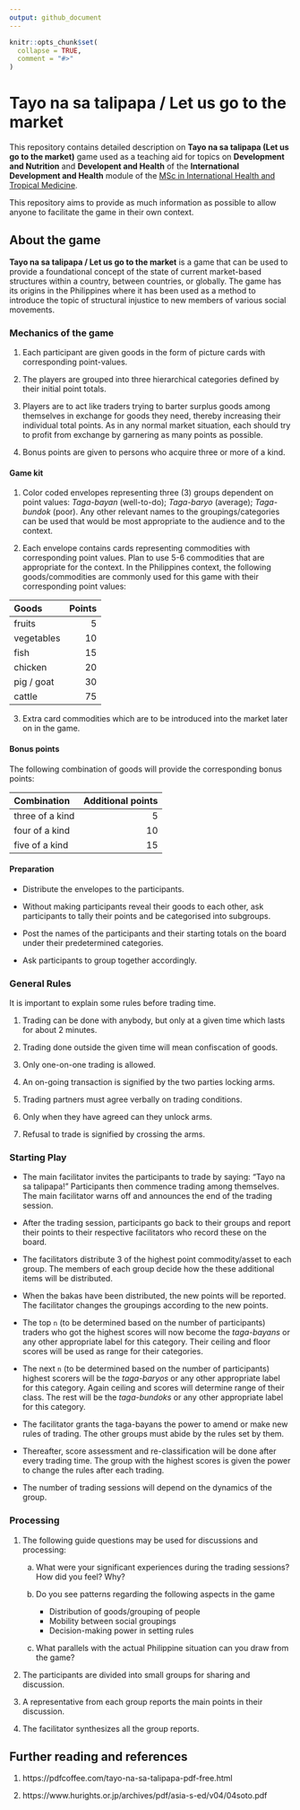 ```yaml
---
output: github_document
---
```


<!-- README.md is generated from README.Rmd. Please edit that file -->

```r
knitr::opts_chunk$set(
  collapse = TRUE,
  comment = "#>"
)
```

# Tayo na sa talipapa / Let us go to the market

<!-- badges: start -->
<!-- badges: end -->

This repository contains detailed description on **Tayo na sa talipapa (Let us go to the market)** game used as a teaching aid for topics on **Development and Nutrition** and **Developent and Health** of the **International Development and Health** module of the [MSc in International Health and Tropical Medicine](https://www.tropicalmedicine.ox.ac.uk/study-with-us/msc-ihtm).

This repository aims to provide as much information as possible to allow anyone to facilitate the game in their own context.

## About the game

**Tayo na sa talipapa / Let us go to the market** is a game that can be used to provide a foundational concept of the state of current market-based structures within a country, between countries, or globally. The game has its origins in the Philippines where it has been used as a method to introduce the topic of structural injustice to new members of various social movements.

### Mechanics of the game

1. Each participant are given goods in the form of picture cards with corresponding point-values.

2. The players are grouped into three hierarchical categories defined by their initial point totals.

3. Players are to act like traders trying to barter surplus goods among themselves in exchange for goods they need, thereby increasing their individual total points. As in any normal market situation, each should try to profit from exchange by garnering as many points as possible.

4. Bonus points are given to persons who acquire three or more of a kind.

#### Game kit

1. Color coded envelopes representing three (3) groups dependent on point values: *Taga-bayan* (well-to-do); *Taga-baryo* (average); *Taga-bundok* (poor). Any other relevant names to the groupings/categories can be used that would be most appropriate to the audience and to the context.

2. Each envelope contains cards representing commodities with corresponding point values. Plan to use 5-6 commodities that are appropriate for the context. In the Philippines context, the following goods/commodities are commonly used for this game with their corresponding point values:

**Goods**  | **Points**
:---       | ---:
fruits     | 5
vegetables | 10
fish       | 15
chicken    | 20
pig / goat | 30
cattle     | 75

3. Extra card commodities which are to be introduced into the market later on in the game.


#### Bonus points

The following combination of goods will provide the corresponding bonus points:

**Combination** | **Additional points**
:--- | ---:
three of a kind | 5
four of a kind  | 10
five of a kind  | 15

#### Preparation

* Distribute the envelopes to the participants.

* Without making participants reveal their goods to each other, ask participants to tally their points and be categorised into subgroups.

* Post the names of the participants and their starting totals on the board under their predetermined categories.

* Ask participants to group together accordingly.

### General Rules

It is important to explain some rules before trading time.

1. Trading can be done with anybody, but only at a given time which lasts for about 2 minutes.

2. Trading done outside the given time will mean confiscation of goods.

3. Only one-on-one trading is allowed.

4. An on-going transaction is signified by the two parties locking arms.

5. Trading partners must agree verbally on trading conditions.

6. Only when they have agreed can they unlock arms.

7. Refusal to trade is signified by crossing the arms.

### Starting Play

* The main facilitator invites the participants to trade by saying: “Tayo na sa talipapa!” Participants then commence trading among themselves. The main facilitator warns off and announces the end of the trading session.

* After the trading session, participants go back to their groups and report their points to their respective facilitators who record these on the board.

* The facilitators distribute 3 of the highest point commodity/asset to each group. The members of each group decide how the these additional items will be distributed.

* When the bakas have been distributed, the new points will be reported. The facilitator changes the groupings according to the new points.

* The top `n` (to be determined based on the number of participants) traders who got the highest scores will now become the *taga-bayans* or any other appropriate label for this category. Their ceiling and floor scores will be used as range for their categories.

* The next `n` (to be determined based on the number of participants) highest scorers will be the *taga-baryos* or any other appropriate label for this category. Again ceiling and scores will determine range of their class. The rest will be the *taga-bundoks* or any other appropriate label for this category.

* The facilitator grants the taga-bayans the power to amend or make new rules of trading. The other groups must abide by the rules set by them.

* Thereafter, score assessment and re-classification will be done after every trading time. The group with the highest scores is given the power to change the rules after each trading.

* The number of trading sessions will depend on the dynamics of the group.

### Processing

1. The following guide questions may be used for discussions and processing:

    a. What were your significant experiences during the trading sessions? How did you feel? Why?
    
    b. Do you see patterns regarding the following aspects in the game

        * Distribution of goods/grouping of people
        * Mobility between social groupings
        * Decision-making power in setting rules
        
    c. What parallels with the actual Philippine situation can you draw from the game?

2. The participants are divided into small groups for sharing and discussion.

3. A representative from each group reports the main points in their discussion.

4. The facilitator synthesizes all the group reports.

## Further reading and references

1. https://pdfcoffee.com/tayo-na-sa-talipapa-pdf-free.html

2. https://www.hurights.or.jp/archives/pdf/asia-s-ed/v04/04soto.pdf